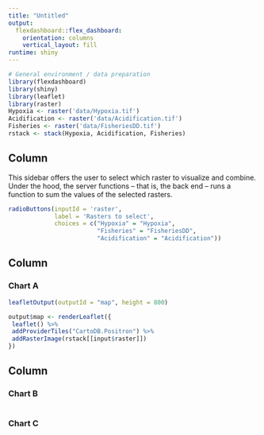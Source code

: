 ```yaml
---
title: "Untitled"
output:
  flexdashboard::flex_dashboard:
    orientation: columns
    vertical_layout: fill
runtime: shiny
---
```


```r
# General environment / data preparation
library(flexdashboard)
library(shiny)
library(leaflet)
library(raster)
Hypoxia <- raster('data/Hypoxia.tif')
Acidification <- raster('data/Acidification.tif')
Fisheries <- raster('data/FisheriesDD.tif')
rstack <- stack(Hypoxia, Acidification, Fisheries)
```

## Column {.sidebar}

This sidebar offers the user to select which raster to visualize and combine. Under the hood, the server functions -- that is, the back end -- runs a function to sum the values of the selected rasters.

```r
radioButtons(inputId = 'raster',
             label = 'Rasters to select',
             choices = c("Hypoxia" = "Hypoxia",
                         "Fisheries" = "FisheriesDD",
                         "Acidification" = "Acidification"))
```

Column {data-width=650}
-----------------------------------------------------------------------

### Chart A

```r
leafletOutput(outputId = "map", height = 800)

output$map <- renderLeaflet({
 leaflet() %>%
 addProviderTiles("CartoDB.Positron") %>%
 addRasterImage(rstack[[input$raster]])
})

```

Column {data-width=350}
-----------------------------------------------------------------------

### Chart B

```r

```

### Chart C

```r

```
